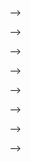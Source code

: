 <!-- # Predictive Modeling {#predictive-modeling} -->

<!-- ## What is it? -->

<!-- <!-- [TODO - Here talk about how models are meant to give us a simpler version of the world that we can extrapolate the information we need out of, but most models don't expect to be perfect so our job is to understand the expected levels of accuracy and put them to the test before we actually make any conclusive descision... edit and add] --> -->

<!-- ## Example Simple Model -->

<!-- ...First need to run example normal lm model, etc... -->

<!-- ### Using Functional Programming {#using-functional-programming} -->

<!-- ```{r} -->
<!-- linear_model <- function(df){ -->
<!--   lm(price_usd ~ . -date_time_utc -date, data = df) -->
<!-- } -->
<!-- ``` -->

<!-- Can now use it for `map()` -->

<!-- ```{r} -->
<!-- cryptodata_nested %>% mutate(lm_model = map(train_data, linear_model)) -->
<!-- ``` -->

<!-- ## Caret -->

<!-- ### Parallel Processing -->

<!-- [ADD HERE About R only using one CPU as deafault but can use more enabling parallel processing] -->

<!-- ```{r parallel_processing} -->
<!-- library(doParallel) -->
<!-- cl <- makePSOCKcluster(12) -->
<!-- registerDoParallel(cl) -->
<!-- ``` -->

<!-- ### Functional Programming - here or elsewhere? -->

<!-- [ADD HERE] -->

<!-- Here use Caret + purrr to make models -->

<!-- ```{r} -->
<!-- linear_model_caret <- function(df){ -->

<!--   train(price_usd ~ . -date_time_utc -date, data = df, -->
<!--         method = 'lm', -->
<!--         trControl=trainControl(method="none")) -->

<!-- } -->
<!-- ``` -->

<!-- Can now use it for `map()` -->

<!-- ```{r} -->
<!-- cryptodata_nested <- mutate(cryptodata_nested,  -->
<!--                             lm_model = map(train_data, linear_model_caret)) -->
<!-- ``` -->

<!-- ### Cross Validation -->

<!-- Within each split we created, we can set caret to perform an additional cross-validation step to allow it to do a minimal level of automated hyperparameter tuning as it creates the models (the more we do the longer it will take). -->

<!-- ```{r} -->
<!-- fitControl <- trainControl(## 3-fold CV -->
<!--                            method = "repeatedcv", -->
<!--                            number = 3, -->
<!--                            ## repeated three times -->
<!--                            repeats = 3) -->
<!-- ``` -->

<!-- <!-- [TODO - here need to explain "method" options like I did in the high-level version (use those images)] --> -->

<!-- Now create more generalized version -->

<!-- ```{r} -->
<!-- model_caret <- function(df, method_choice){ -->

<!--   train(price_usd ~ . -date_time_utc -date, data = df, -->
<!--         method = method_choice, -->
<!--         trControl=fitControl) -->

<!-- } -->
<!-- ``` -->

<!-- ### XGBoost models -->

<!-- Will now need to use map2() -->

<!-- ```{r} -->
<!-- cryptodata_nested <- mutate(cryptodata_nested,  -->
<!--                             xgb_model = map2(train_data, "xgbLinear",model_caret)) -->
<!-- ``` -->

<!-- Can also make a tree based XGBoost model: -->

<!-- ```{r} -->
<!-- cryptodata_nested <- mutate(cryptodata_nested,  -->
<!--                             xgbTree_model = map2(train_data, "xgbTree",model_caret)) -->
<!-- ``` -->

<!-- [TODO - Reference xgboost documentation. Can I embed it? <https://xgboost.readthedocs.io/en/latest/parameter.html>] -->

<!-- ### All Other Models -->

<!-- Can use the same function and methodology to keep adding models. Could also all be done in one step adding more arguments to `mutate()`, but broken up to be verbose and take it step by step. -->

<!-- #### Neural Network models -->

<!-- ```{r} -->
<!-- cryptodata_nested <- mutate(cryptodata_nested,  -->
<!--                             nnet_model = map2(train_data, "dnn", model_caret)) -->
<!-- ``` -->

<!-- #### Gradient Boosting Machines -->

<!-- <!-- ```{r} --> -->

<!-- <!-- cryptodata_nested <- mutate(cryptodata_nested, --> -->

<!-- <!--                             gbm = map2(train_data, "gbm", model_caret)) --> -->

<!-- <!-- ``` --> -->

<!-- [TODO - Here could also mention using preProcess function to do things like center and scale data ] -->

<!-- ## Make Predictions -->

<!-- [TODO] -->

<!-- ... first one example... -->

<!-- ```{r} -->
<!-- predict(object  = cryptodata_nested$lm_model[[1]], -->
<!--               newdata = cryptodata_nested$test_data[[1]], -->
<!--               na.action = na.pass) -->
<!-- ``` -->

<!-- ... now make function to use for map -->

<!-- ```{r} -->
<!-- make_predictions <- function(model, test){ -->

<!--   predict(object  = model, newdata = test, na.action = na.pass) -->

<!-- } -->
<!-- ``` -->

<!-- And use map2() to use it to make predictions and create new columns for both the test data and the holdout: -->

<!-- ```{r} -->
<!-- cryptodata_nested <- mutate(cryptodata_nested,  -->
<!--                             lm_test_predictions =  map2(lm_model, -->
<!--                                                    test_data, -->
<!--                                                    make_predictions), -->

<!--                             lm_holdout_predictions =  map2(lm_model, -->
<!--                                                       holdout_data, -->
<!--                                                       make_predictions)) -->
<!-- ``` -->

<!-- We can view the results: -->

<!-- ```{r} -->
<!-- select(cryptodata_nested, lm_test_predictions, lm_holdout_predictions) -->
<!-- ``` -->

<!-- Now we can do the same for the rest of the models: -->

<!-- ```{r} -->
<!-- cryptodata_nested <- mutate(cryptodata_nested,  -->
<!--                             # XGBoost: -->
<!--                             xgb_test_predictions =  map2(xgb_model, -->
<!--                                                     test_data, -->
<!--                                                     make_predictions), -->
<!--                             # holdout -->
<!--                             xgb_holdout_predictions =  map2(xgb_model, -->
<!--                                                        holdout_data, -->
<!--                                                        make_predictions), -->
<!--                             # XGBoost Trees: -->
<!--                             xgbTree_test_predictions =  map2(xgbTree_model, -->
<!--                                                         test_data, -->
<!--                                                         make_predictions), -->
<!--                             # holdout -->
<!--                             xgbTree_holdout_predictions =  map2(xgbTree_model, -->
<!--                                                            holdout_data, -->
<!--                                                            make_predictions), -->
<!--                             # Neural Network: -->
<!--                             nnet_test_predictions =  map2(nnet_model, -->
<!--                                                      test_data, -->
<!--                                                      make_predictions), -->
<!--                             # holdout -->
<!--                             nnet_holdout_predictions =  map2(nnet_model, -->
<!--                                                         holdout_data, -->
<!--                                                         make_predictions)) -->
<!-- ``` -->

<!-- Done with the parallel processing now: -->

<!-- ```{r stop_parallel_processing} -->
<!-- stopCluster(cl) -->
<!-- ``` -->

<!-- ## Traditional Timeseries -->

<!-- <!-- [TODO - HERE TALK ABOUT ARIMA AND ETS AND MAKE MODELS! KEEP SAME STRUCTURE AND WILL BE ABLE TO DO postResample()] --> -->

<!-- <!-- [TODO - AFTERWARDS ALSO NEED TO ADD NEW STEPS INTO NEXT SECTION!] --> -->
